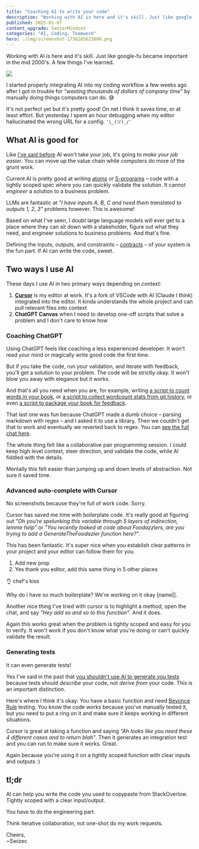 ```yaml
---
title: "Coaching AI to write your code"
description: "Working with AI is here and it's skill. Just like google-fu became important in the mid 2000's. A few things I've learned."
published: 2025-01-07
content_upgrade: SeniorMindset
categories: "AI, Coding, Teamwork"
hero: ./img/screenshot-1736265623686.png
---
```


Working with AI is here and it's skill. Just like google-fu became important in the mid 2000's. A few things I've learned.

[![](./img/QFkv5jpeg-06i911.jpeg)](https://bsky.app/profile/swizec.com/post/3lefgfbzxbs2x)

I started properly integrating AI into my coding workflow a few weeks ago after I got in trouble for _"wasting thousands of dollars of company time"_ by manually doing things computers can do. 😅

It's not perfect yet but it's pretty good! On net I think it saves time, or at least effort. But yesterday I spent an hour debugging when my editor hallucinated the wrong URL for a config. `¯\_(ツ)_/¯`

## What AI is good for

Like [I've said before](https://swizec.com/blog/yes-ai-will-take-your-job-no-you-wont-mind/) AI won't take your job, it's going to _make your job easier_. You can move up the value chain while computers do more of the grunt work.

Current AI is pretty good at writing [atoms](https://swizec.com/blog/atoms-molecules-organisms/) or [S-programs](https://swizec.com/blog/the-laws-of-software-evolution/) – code with a tightly scoped spec where you can quickly validate the solution. It cannot _engineer_ a solution to a business problem.

LLMs are fantastic at _"I have inputs A, B, C and need them translated to outputs 1, 2, 3"_ problems however. This is awesome!

Based on what I've seen, I doubt large language models will ever get to a place where they can sit down with a stakeholder, figure out what they need, and engineer solutions to business problems. And that's fine.

Defining the inputs, outputs, and constraints – [contracts](https://swizec.com/blog/forget-complicated-code-focus-on-the-system/) – of your system is the fun part. If AI can write the code, sweet.

## Two ways I use AI

These days I use AI in two primary ways depending on context:

1. [**Cursor**](https://www.cursor.com) is my editor at work. It's a fork of VSCode with AI (Claude I think) integrated into the editor. It kinda understands the whole project and can pull relevant files into context
2. **ChatGPT Canvas** when I need to develop one-off scripts that solve a problem and I don't care to know how

### Coaching ChatGPT

Using ChatGPT feels like coaching a less experienced developer. It won't read your mind or magically write good code the first time.

But if you take the code, run your validation, and iterate with feedback, you'll get a solution to your problem. The code will be strictly okay. It won't blow you away with elegance but it works.

And that's all you need when you are, for example, writing [a script to count words in your book](https://github.com/Swizec/refactoring-book/blob/main/wordcount.py), or [a script to collect wordcount stats from git history](https://github.com/Swizec/refactoring-book/blob/main/wordstats.py), or even [a script to package your book for feedback](https://github.com/Swizec/refactoring-book/blob/main/package-for-helpthisbook.py).

That last one was fun because ChatGPT made a dumb choice – parsing markdown with regex – and I asked it to use a library. Then we couldn't get that to work and eventually we reverted back to regex. You can [see the full chat here](https://chatgpt.com/share/677d4906-463c-8003-9a6f-a88d0229c113).

The whole thing felt like a collaborative pair programming session. I could keep high level context, steer direction, and validate the code, while AI fiddled with the details.

Mentally this felt easier than jumping up and down levels of abstraction. Not sure it saved time.

### Advanced auto-complete with Cursor

No screenshots because they're full of work code. Sorry.

Cursor has saved me time with boilerplate code. It's really good at figuring out _"Oh you're spelunking this variable through 5 layers of indirection, lemme help"_ or _"You recently looked at code about Foodazzlers, are you trying to add a GenerateTheFoodazler function here?"_.

This has been fantastic. It's super nice when you establish clear patterns in your project and your editor can follow them for you.

1. Add new prop
2. Yes thank you editor, add this same thing in 5 other places

👌 chef's kiss

Why do I have so much boilerplate? We're working on it okay \[name|].

Another nice thing I've tried with cursor is to highlight a method, open the chat, and say _"Hey add so and so to this function"_. And it does.

Again this works great when the problem is tightly scoped and easy for you to verify. It won't work if you don't know what you're doing or can't quickly validate the result.

### Generating tests

It can even generate tests!

Yes I've said in the past that [you shouldn't use AI to generate you tests](https://swizec.com/blog/why-you-shouldnt-use-ai-to-write-your-tests/) because tests should _describe_ your code, not _derive from_ your code. This is an important distinction.

Here's where I think it's okay: You have a basic function and need [Beyonce Rule](https://swizec.com/blog/what-i-learned-from-software-engineering-at-google/) testing. You know the code works because you've manually tested it, but you need to put a ring on it and make sure it keeps working in different situations.

Cursor is great at taking a function and saying _"Ah looks like you need these 4 different cases and to return blah"_. Then it generates an integration test and you can run to make sure it works. Great.

Again because you're using it on a tightly scoped function with clear inputs and outputs :)

## tl;dr

AI can help you write the code you used to copypaste from StackOverlow. Tightly scoped with a clear input/output.

You have to do the engineering part.

Think iterative collaboration, not one-shot do my work requests.

Cheers,<br />
\~Swizec
